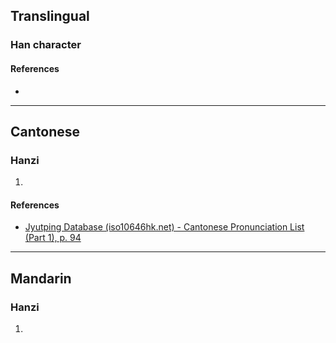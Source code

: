 {{character info/new}}
==Translingual==

===Han character===
{{Han char|rn=38|rad=女|as=09|sn=12|four=|canj=VWLB|ids=⿰女禺}}

====References====
* {{Han ref|kx=0266.100|dkj=06471|dj=0533.170|hdz=21065.060|uh=5A80|ud=23168}}

----

==Cantonese==

===Hanzi===
{{yue-hanzi|jyut=[[jyu6]]|y=yu6}}

# {{rfdef|yue|sort=女09}}

====References====
* [http://www.iso10646hk.net/jp/document/download.jsp Jyutping Database (iso10646hk.net) - Cantonese Pronunciation List (Part 1), p. 94]

----

==Mandarin==

===Hanzi===
{{cmn-hanzi|pin=[[yú]] ([[yu2]])|wg=yü<sup>2</sup>}}

# {{rfdef|cmn|sort=女09}}